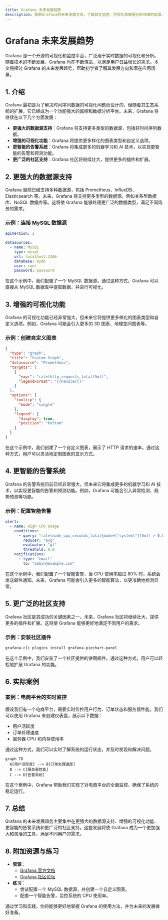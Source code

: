 ```yaml
---
title: Grafana 未来发展趋势
description: 探索Grafana的未来发展方向，了解其在监控、可视化和数据分析领域的前景。
---
```


# Grafana 未来发展趋势

Grafana 是一个开源的可视化和监控平台，广泛用于实时数据的可视化和分析。随着技术的不断发展，Grafana 也在不断演进，以满足用户日益增长的需求。本文将探讨 Grafana 的未来发展趋势，帮助初学者了解其发展方向和潜在应用场景。

## 1. 介绍

Grafana 最初是为了解决时间序列数据的可视化问题而设计的，但随着其生态系统的扩展，它已经成为一个功能强大的监控和数据分析平台。未来，Grafana 将继续在以下几个方面发展：

- **更强大的数据源支持**：Grafana 将支持更多类型的数据源，包括非时间序列数据。
- **增强的可视化功能**：Grafana 将提供更多样化的图表类型和自定义选项。
- **更智能的告警系统**：Grafana 将集成更多的机器学习和 AI 技术，以实现更智能的告警和预测功能。
- **更广泛的社区支持**：Grafana 社区将继续壮大，提供更多的插件和扩展。

## 2. 更强大的数据源支持

Grafana 目前已经支持多种数据源，包括 Prometheus、InfluxDB、Elasticsearch 等。未来，Grafana 将支持更多类型的数据源，例如关系型数据库、NoSQL 数据库等。这将使 Grafana 能够处理更广泛的数据类型，满足不同场景的需求。

### 示例：连接 MySQL 数据源

```yaml
apiVersion: 1

datasources:
  - name: MySQL
    type: mysql
    url: localhost:3306
    database: mydb
    user: root
    password: password
```

在这个示例中，我们配置了一个 MySQL 数据源。通过这种方式，Grafana 可以直接从 MySQL 数据库中提取数据，并进行可视化。

## 3. 增强的可视化功能

Grafana 的可视化功能已经非常强大，但未来它将提供更多样化的图表类型和自定义选项。例如，Grafana 可能会引入更多的 3D 图表、地理空间图表等。

### 示例：创建自定义图表

```json
{
  "type": "graph",
  "title": "Custom Graph",
  "datasource": "Prometheus",
  "targets": [
    {
      "expr": "rate(http_requests_total[5m])",
      "legendFormat": "{{handler}}"
    }
  ],
  "options": {
    "tooltip": {
      "mode": "single"
    },
    "legend": {
      "display": true,
      "position": "bottom"
    }
  }
}
```

在这个示例中，我们创建了一个自定义图表，展示了 HTTP 请求的速率。通过这种方式，用户可以灵活地定制图表的显示方式。

## 4. 更智能的告警系统

Grafana 的告警系统目前已经非常强大，但未来它将集成更多的机器学习和 AI 技术，以实现更智能的告警和预测功能。例如，Grafana 可能会引入异常检测、趋势预测等功能。

### 示例：配置智能告警

```yaml
alert:
  - name: High CPU Usage
    conditions:
      - query: "rate(node_cpu_seconds_total{mode=\"system\"}[5m]) > 0.8"
        reducer: "avg"
        evaluator: "gt"
        threshold: 0.8
    notifications:
      - type: "email"
        to: "admin@example.com"
```

在这个示例中，我们配置了一个智能告警，当 CPU 使用率超过 80% 时，系统会发送邮件通知。未来，Grafana 可能会引入更多的智能算法，以更准确地检测异常。

## 5. 更广泛的社区支持

Grafana 社区是其成功的关键因素之一。未来，Grafana 社区将继续壮大，提供更多的插件和扩展。这将使 Grafana 能够更好地满足不同用户的需求。

### 示例：安装社区插件

```bash
grafana-cli plugins install grafana-piechart-panel
```

在这个示例中，我们安装了一个社区提供的饼图插件。通过这种方式，用户可以轻松地扩展 Grafana 的功能。

## 6. 实际案例

### 案例：电商平台的实时监控

假设我们有一个电商平台，需要实时监控用户行为、订单状态和服务器性能。我们可以使用 Grafana 来创建仪表盘，展示以下数据：

- 用户活跃度
- 订单处理速度
- 服务器 CPU 和内存使用率

通过这种方式，我们可以实时了解系统的运行状态，并及时发现和解决问题。

```mermaid
graph TD
  A[用户活跃度] --> B[订单处理速度]
  B --> C[服务器性能]
  C --> D[告警系统]
```

在这个案例中，Grafana 帮助我们实现了对电商平台的全面监控，确保了系统的稳定运行。

## 7. 总结

Grafana 的未来发展趋势主要集中在更强大的数据源支持、增强的可视化功能、更智能的告警系统和更广泛的社区支持。这些发展将使 Grafana 成为一个更加强大和灵活的工具，满足不同用户的需求。

## 8. 附加资源与练习

- **资源**：
  - [Grafana 官方文档](https://grafana.com/docs/)
  - [Grafana 社区论坛](https://community.grafana.com/)
- **练习**：
  - 尝试配置一个 MySQL 数据源，并创建一个自定义图表。
  - 配置一个智能告警，监控系统的 CPU 使用率。

通过学习和实践，你将能够更好地掌握 Grafana 的使用方法，并为未来的发展做好准备。